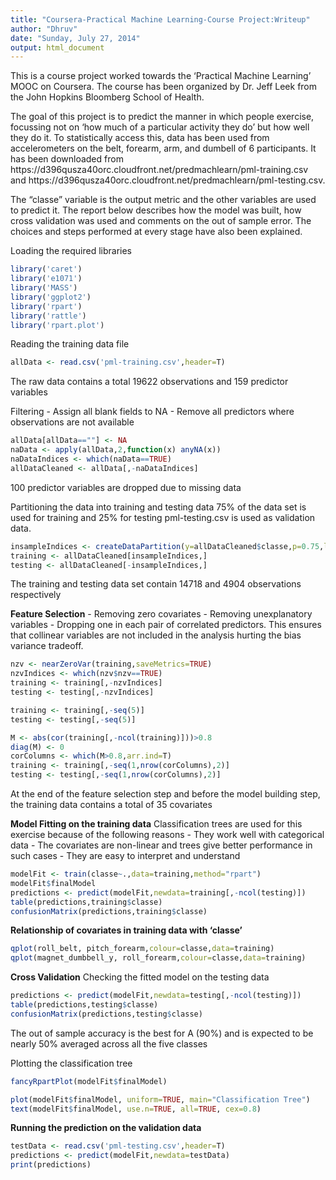 ```yaml
---
title: "Coursera-Practical Machine Learning-Course Project:Writeup"
author: "Dhruv"
date: "Sunday, July 27, 2014"
output: html_document
---
```


This is a course project worked towards the 'Practical Machine Learning' MOOC on Coursera. The course has been organized by Dr. Jeff Leek from the John Hopkins Bloomberg School of Health. 

The goal of this project is to predict the manner in which people exercise, focussing not on 'how much of a particular activity they do' but how well they do it. To statistically access this, data has been used from accelerometers on the belt, forearm, arm, and dumbell of 6 participants. It has been downloaded from https://d396qusza40orc.cloudfront.net/predmachlearn/pml-training.csv and https://d396qusza40orc.cloudfront.net/predmachlearn/pml-testing.csv. 

The "classe" variable is the output metric and the other variables are used to predict it. The report below describes how the model was built, how cross validation was used and comments on the out of sample error. The choices and steps performed at every stage have also been explained. 



Loading the required libraries
```r
library('caret')
library('e1071')
library('MASS')
library('ggplot2')
library('rpart')
library('rattle')
library('rpart.plot')
```

Reading the training data file
```r
allData <- read.csv('pml-training.csv',header=T)
```
The raw data contains a total 19622 observations and 159 predictor variables


Filtering
- Assign all blank fields to NA
- Remove all predictors where observations are not available
```r
allData[allData==""] <- NA
naData <- apply(allData,2,function(x) anyNA(x))
naDataIndices <- which(naData==TRUE)
allDataCleaned <- allData[,-naDataIndices]
```
100 predictor variables are dropped due to missing data


Partitioning the data into training and testing data
75% of the data set is used for training and 25% for testing
pml-testing.csv is used as validation data.
```r
insampleIndices <- createDataPartition(y=allDataCleaned$classe,p=0.75,list=FALSE)
training <- allDataCleaned[insampleIndices,]
testing <- allDataCleaned[-insampleIndices,]
```
The training and testing data set contain 14718 and 4904 observations respectively



**Feature Selection**
- Removing zero covariates
- Removing unexplanatory variables
- Dropping one in each pair of correlated predictors. This ensures that collinear variables are not included in the analysis hurting the bias variance tradeoff.
```r
nzv <- nearZeroVar(training,saveMetrics=TRUE)
nzvIndices <- which(nzv$nzv==TRUE)
training <- training[,-nzvIndices]
testing <- testing[,-nzvIndices]

training <- training[,-seq(5)]
testing <- testing[,-seq(5)]

M <- abs(cor(training[,-ncol(training)]))>0.8
diag(M) <- 0
corColumns <- which(M>0.8,arr.ind=T)
training <- training[,-seq(1,nrow(corColumns),2)]
testing <- testing[,-seq(1,nrow(corColumns),2)]
```
At the end of the feature selection step and before the model building step, the training data contains a total of 35 covariates


**Model Fitting on the training data**
Classification trees are used for this exercise because of the following reasons
- They work well with categorical data
- The covariates are non-linear and trees give better performance in such cases
- They are easy to interpret and understand
```r
modelFit <- train(classe~.,data=training,method="rpart")
modelFit$finalModel
predictions <- predict(modelFit,newdata=training[,-ncol(testing)])
table(predictions,training$classe)
confusionMatrix(predictions,training$classe)
```


**Relationship of covariates in training data with 'classe'**
```r
qplot(roll_belt, pitch_forearm,colour=classe,data=training)
qplot(magnet_dumbbell_y, roll_forearm,colour=classe,data=training)
```


**Cross Validation**
Checking the fitted model on the testing data
```r
predictions <- predict(modelFit,newdata=testing[,-ncol(testing)])
table(predictions,testing$classe)
confusionMatrix(predictions,testing$classe)
```
The out of sample accuracy is the best for A (90%) and is expected to be nearly 50% averaged across all the five classes


Plotting the classification tree
```r
fancyRpartPlot(modelFit$finalModel)
```
```r
plot(modelFit$finalModel, uniform=TRUE, main="Classification Tree")
text(modelFit$finalModel, use.n=TRUE, all=TRUE, cex=0.8)
```


**Running the prediction on the validation data**
```r
testData <- read.csv('pml-testing.csv',header=T)
predictions <- predict(modelFit,newdata=testData)
print(predictions)
```

